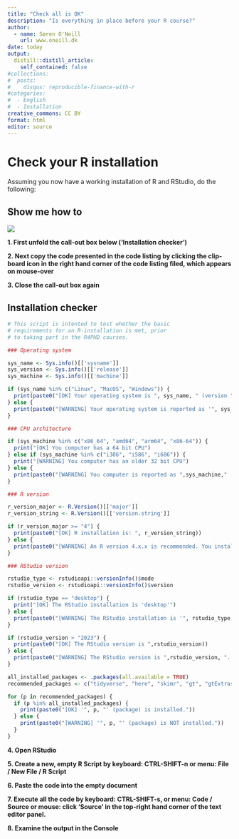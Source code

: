 ```yaml
---
title: "Check all is OK"
description: "Is everything in place before your R course?"
author:
  - name: Søren O'Neill
    url: www.oneill.dk
date: today
output:
  distill::distill_article:
    self_contained: false
#collections:
#  posts:
#    disqus: reproducible-finance-with-r
#categories:
#  - English
#  - Installation
creative_commons: CC BY
format: html
editor: source
---
```


# Check your R installation

Assuming you now have a working installation of R and RStudio, do the following:

::: {.callout-note collapse=true}
## Show me how to

![](gfx/run_installation_check_script.gif)
:::

**1. First unfold the call-out box below ('Installation checker')**

**2. Next copy the code presented in the code listing by clicking the clip-board icon in the right hand corner of the code listing filed, which appears on mouse-over**

**3. Close the call-out box again**

::: {.callout-note collapse=true}
# Installation checker

```r
# This script is intented to test whether the basic
# requirements for an R-installation is met, prior
# to taking part in the R4PHD courses.

### Operating system

sys_name <- Sys.info()[['sysname']]
sys_version <- Sys.info()[['release']]
sys_machine <- Sys.info()[['machine']]

if (sys_name %in% c("Linux", "MacOS", "Windows")) {
  print(paste0("[OK] Your operating system is ", sys_name, " (version ", sys_version,")"))
} else {
  print(paste0("[WARNING] Your operating system is reported as '", sys_name, "'. 'Linux', MacOS' or 'Windows' was expected."))
}

### CPU architecture

if (sys_machine %in% c("x86_64", "amd64", "arm64", "x86-64")) {
  print("[OK] You computer has a 64 bit CPU")
} else if (sys_machine %in% c("i386", "i586", "i686")) {
  print("[WARNING] You computer has an older 32 bit CPU")
} else {
  print(paste0("[WARNING] You computer is reported as ",sys_machine," ... not what was expected."))
}

### R version

r_version_major <- R.Version()[['major']]
r_version_string <- R.Version()[['version.string']]

if (r_version_major >= "4") {
  print(paste0("[OK] R installation is: ", r_version_string))
} else {
  print(paste0("[WARNING] An R version 4.x.x is recommended. You installation is ", r_version_string))
}

### RStudio version

rstudio_type <- rstudioapi::versionInfo()$mode
rstudio_version <- rstudioapi::versionInfo()$version

if (rstudio_type == "desktop") {
  print("[OK] The RStudio installation is 'desktop'")
} else {
  print(paste0("[WARNING] The RStudio installation is '", rstudio_type,"'. Version 'desktop' is recommended!"))
}

if (rstudio_version > "2023") {
  print(paste0("[OK] The RStudio version is ",rstudio_version))
} else {
  print(paste0("[WARNING] The RStudio version is ",rstudio_version, ". Version 2023+ was expected."))
}

all_installed_packages <- .packages(all.available = TRUE)
recommended_packages <- c("tidyverse", "here", "skimr", "gt", "gtExtras", "gtsummary", "patchwork", "naniar", "reprex", "ggstatsplot", "easystats", "vroom")

for (p in recommended_packages) {
  if (p %in% all_installed_packages) {
    print(paste0("[OK] '", p, "' (package) is installed."))
  } else {
    print(paste0("[WARNING] '", p, "' (package) is NOT installed."))
  }
}


```
:::

**4. Open RStudio**

**5. Create a new, empty R Script by keyboard: CTRL-SHIFT-n or menu: File / New File / R Script**

**6. Paste the code into the empty document**

**7. Execute all the code by keyboard: CTRL-SHIFT-s, or menu: Code / Source or mouse: click 'Source' in the top-right hand corner of the text editor panel.**

**8. Examine the output in the Console**

<script src="https://giscus.app/client.js"
        data-repo="sorenoneill/r4phd"
        data-repo-id="R_kgDOJ9etDQ"
        data-category="Announcements"
        data-category-id="DIC_kwDOJ9etDc4CYApF"
        data-mapping="pathname"
        data-strict="0"
        data-reactions-enabled="0"
        data-emit-metadata="0"
        data-input-position="bottom"
        data-theme="cobalt"
        data-lang="en"
        crossorigin="anonymous"
        async>
</script>